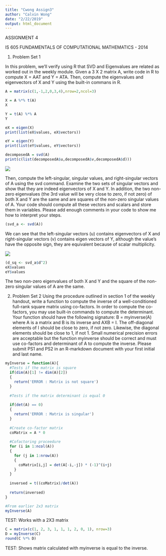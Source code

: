 ```yaml
---
title: "Cwong Assign3"
author: "Calvin Wong"
date: "2/22/2019"
output: html_document
---
```


ASSIGNMENT 4

IS 605 FUNDAMENTALS OF COMPUTATIONAL MATHEMATICS - 2014

1. Problem Set 1

In this problem, we'll verify using R that SVD and Eigenvalues are related as worked
out in the weekly module. Given a 3 X 2 matrix A, write code in R to compute X = AAT 
and Y = ATA. Then, compute the eigenvalues and eigenvectors of X and Y using the 
built-in commans in R.

```r
A = matrix(c(1,-1,2,0,3,4),nrow=2,ncol=3)

X = A %*% t(A)
X
```

```r
Y = t(A) %*% A
Y
```

```r
eX = eigen(X)
print(list(eX$values, eX$vectors))
```

```r
eY = eigen(Y)
print(list(eY$values, eY$vectors))
```

```r
decomposedA = svd(A)
print(c(list(decomposedA$u,decomposedA$v,decomposedA$d)))
```

![](/Users/cwong79/Dropbox/Public/CUNY/DATA 605/Assign4-1-1.png)

Then, compute the left-singular, singular values, and right-singular vectors of A using
the svd command. Examine the two sets of singular vectors and show that they are indeed
eigenvectors of X and Y. In addition, the two non-zero eigenvalues (the 3rd value will
be very close to zero, if not zero) of both X and Y are the same and are squares of the
non-zero singular values of A.
Your code should compute all these vectors and scalars and store them in variables.
Please add enough comments in your code to show me how to interpret your steps.

```r
(svd_a <- svd(A))
```

We can see that the left-singular vectors (u) contains eigenvectors of X and right-singular vectors (v) contains eigen vectors of Y, although the value's have the opposite sign, they are equivalent because of scalar multiplicity. 

![](/Users/cwong79/Dropbox/Public/CUNY/DATA 605/Assign4-1-2.png)

```r
(d_sq <- svd_a$d^2) 
eX$values
eY$values
```

The two non-zero eigenvalues of both X and Y and the square of the non-zero singular values of A are the same.

2. Problem Set 2
Using the procedure outlined in section 1 of the weekly handout, write a function to
compute the inverse of a well-conditioned full-rank square matrix using co-factors. In order
to compute the co-factors, you may use built-in commands to compute the determinant.
Your function should have the following signature:
B = myinverse(A)
where A is a matrix and B is its inverse and AXB = I. The off-diagonal elements of I
should be close to zero, if not zero. Likewise, the diagonal elements should be close to 1, if
not 1. Small numerical precision errors are acceptable but the function myinverse should
be correct and must use co-factors and determinant of A to compute the inverse.
Please submit PS1 and PS2 in an R-markdown document with your first initial and last
name.

```r
myInverse = function(A){
  #Tests if the matrix is square
  if(dim(A)[1] != dim(A)[2])
  { 
    return('ERROR : Matrix is not square') 
  }
  
  #Tests if the matrix determinant is equal 0
  
  if(det(A) == 0)
  { 
    return('ERROR : Matrix is singular') 
  }
  
  #Create co-factor matrix
  coMatrix = A * 0
  
  #Cofactoring proceedure
  for (i in 1:ncol(A))
  {
    for (j in 1:nrow(A)) 
    {
      coMatrix[i,j] = det(A[-i,-j]) * (-1)^(i+j) 
    }
  }
  
  inversed = t((coMatrix)/det(A))
  
  return(inversed)
}
```

```r
#From earlier 2x3 matrix
myInverse(A)
```
TEST: Works with a 2X3 matrix

```r
C = matrix(c(1, 2, 3, 1, 1, 1, 2, 0, 1), nrow=3)
D = myInverse(C)
round(C %*% D)
```
TEST: Shows matrix calculated with myinverse is equal to the inverse.

